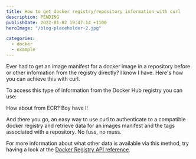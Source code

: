 ```yaml
---
title: How to get docker registry/repository information with curl
description: PENDING
publishDate: 2022-01-02 19:47:14 +1100
heroImage: "/blog-placeholder-2.jpg"

categories:
  - docker
  - example
---
```


Ever had to get an image manifest for a docker image in a repository before or other information from the registry directly? I know I have. Here's how you can achieve this with curl.

To access this type of information from the Docker Hub registry you can use:


<GitHubGist id="fe812a8657b714efb48b16204801d9cf" file="docker_registry.sh" />

How about from ECR? Boy have I!

<GitHubGist id="fe812a8657b714efb48b16204801d9cf" file="ecr_registry.sh" />

And there you go, an easy way to use curl to authenticate to a compatible docker registry and retrieve data for an images manifest and the tags associated with a repository. No fuss, no muss.

For more information about what other data is available via this method, try having a look at the [Docker Registry API reference](https://docs.docker.com/registry/spec/api/).

